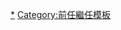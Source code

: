 {{Navbox
|name = 中共中央总书记办公室主任
|title = [[中国共产党中央委员会总书记办公室]]主任
|imageleft = [[File:Flag_of_the_Chinese_Communist_Party.svg|70px|中国共产党党旗]]
|image = [[File:Danghui.svg|50px|中国共产党党党徽]]
|list1 = {{Navbox with columns|child
|fullwidth = yes
|colstyle = text-align: center
|col1 = [[贾廷安]]{{to}}<br />（[[江泽民]]秘书）
|col2 = [[陈世炬]]{{to}}<br />（[[胡锦涛]]秘书）
|col3 = [[丁薛祥]]<br />（[[习近平]]秘书）
}}}}<noinclude>
[[Category:中共中央总书记办公室主任|*]]
[[Category:前任繼任模板]]
</noinclude>